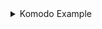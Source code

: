 
<details>

<summary>Komodo Example</summary>

```shell
docker compose up --no-log-prefix
```
```
INFO : [Init] Debug Mode: NO
INFO : [App] Version: 0.1.0
INFO : [App] Files On Server Dir ENV: /filesOnServer -> Resolved: /filesOnServer
INFO : [App] [Files On Server] Processing Stacks for 2 folders:
/filesOnServer/immich
/filesOnServer/plex
/filesOnServer/uptime-kuma
INFO : [App] [Files On Server] Compose File Glob: **/{compose,docker-compose}*.y?(a)ml
INFO : [App] [Files On Server] Env Glob: **/.env
INFO : [App] [Files On Server] [compose] Found Stack 'compose' at dir /filesOnServer/compose.yaml
WARN : [App] [Files On Server] [compose] Did not find any files patterns matching compose glob
INFO : [App] [Files On Server] [compose] Stack config complete

...

INFO : [App] [Files On Server] Built Stack configs for 3 folders
INFO : [App] Copy the text between the scissors to use as the *Resource File* contents within your Resource Sync

...

INFO   : [App] [Sync API] Using 'komodo-import' as Sync Name
VERBOSE: [App] [Sync API] KOMODO_URL: http://192.168.0.101:9120 | Normalized: http://192.168.0.101:9120/
INFO   : [App] [Sync API] Resource Sync created.
INFO   : [App] [Sync API] Resource Sync URL: http://192.168.0.101:9120/resource-syncs/689a41a04ed1b642f3053f57
```

The [Sync Resource](../usage/resourceSync#verify-sync-changes) is automatically created for you (but not executed!)

<Image img={syncExample}/>
</details>